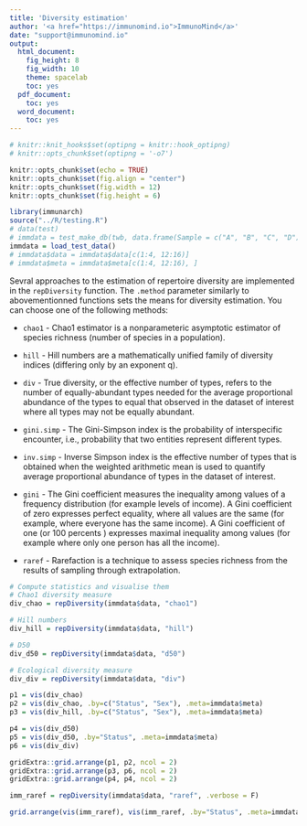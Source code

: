 ```yaml
---
title: 'Diversity estimation'
author: '<a href="https://immunomind.io">ImmunoMind</a>'
date: "support@immunomind.io"
output:
  html_document:
    fig_height: 8
    fig_width: 10
    theme: spacelab
    toc: yes
  pdf_document:
    toc: yes
  word_document:
    toc: yes
---
```



<!--
%\VignetteEngine{knitr::rmarkdown}
%\VignetteIndexEntry{Introduction to immunarch}
%\VignettePackage{immunarch}
-->



```r
# knitr::knit_hooks$set(optipng = knitr::hook_optipng)
# knitr::opts_chunk$set(optipng = '-o7')

knitr::opts_chunk$set(echo = TRUE)
knitr::opts_chunk$set(fig.align = "center")
knitr::opts_chunk$set(fig.width = 12)
knitr::opts_chunk$set(fig.height = 6)

library(immunarch)
source("../R/testing.R")
# data(test)
# immdata = test_make_db(twb, data.frame(Sample = c("A", "B", "C", "D"), Twin = c("TwA", "TwA", "TwB", "TwB"), stringsAsFactors = F))
immdata = load_test_data()
# immdata$data = immdata$data[c(1:4, 12:16)]
# immdata$meta = immdata$meta[c(1:4, 12:16), ]
```

Sevral approaches to the estimation of repertoire diversity are implemented in the `repDiversity` function. The `.method` parameter similarly to abovementionned functions sets the means for diversity estimation. You can choose one of the following methods:

- `chao1` - Chao1 estimator is a nonparameteric asymptotic estimator of species richness (number of species in a population).

- `hill` - Hill numbers are a mathematically unified family of diversity indices (differing only by an exponent q).

- `div` - True diversity, or the effective number of types, refers to the number of equally-abundant types needed for the average proportional abundance of the types to equal that observed in the dataset of interest where all types may not be equally abundant.

- `gini.simp` - The Gini-Simpson index is the probability of interspecific encounter, i.e., probability that two entities represent different types.

- `inv.simp` - Inverse Simpson index is the effective number of types that is obtained when the weighted arithmetic mean is used to quantify average proportional abundance of types in the dataset of interest.

- `gini` - The Gini coefficient measures the inequality among values of a frequency distribution (for example levels of income). A Gini coefficient of zero expresses perfect equality, where all values are the same (for example, where everyone has the same income). A Gini coefficient of one (or 100 percents ) expresses maximal inequality among values (for example where only one person has all the income).

- `raref` - Rarefaction is a technique to assess species richness from the results of sampling through extrapolation.

```r
# Compute statistics and visualise them
# Chao1 diversity measure
div_chao = repDiversity(immdata$data, "chao1")

# Hill numbers
div_hill = repDiversity(immdata$data, "hill")

# D50
div_d50 = repDiversity(immdata$data, "d50")

# Ecological diversity measure
div_div = repDiversity(immdata$data, "div")

p1 = vis(div_chao)
p2 = vis(div_chao, .by=c("Status", "Sex"), .meta=immdata$meta)
p3 = vis(div_hill, .by=c("Status", "Sex"), .meta=immdata$meta)

p4 = vis(div_d50)
p5 = vis(div_d50, .by="Status", .meta=immdata$meta)
p6 = vis(div_div)

gridExtra::grid.arrange(p1, p2, ncol = 2)
gridExtra::grid.arrange(p3, p6, ncol = 2)
gridExtra::grid.arrange(p4, p4, ncol = 2)
```

```r
imm_raref = repDiversity(immdata$data, "raref", .verbose = F)

grid.arrange(vis(imm_raref), vis(imm_raref, .by="Status", .meta=immdata$meta), ncol=2)
```
